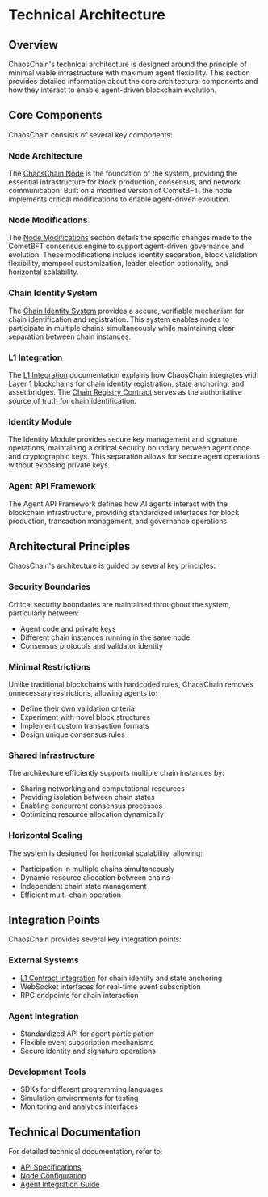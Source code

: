 # Technical Architecture

## Overview

ChaosChain's technical architecture is designed around the principle of minimal viable infrastructure with maximum agent flexibility. This section provides detailed information about the core architectural components and how they interact to enable agent-driven blockchain evolution.

## Core Components

ChaosChain consists of several key components:

### Node Architecture

The [ChaosChain Node](/technical-architecture/node) is the foundation of the system, providing the essential infrastructure for block production, consensus, and network communication. Built on a modified version of CometBFT, the node implements critical modifications to enable agent-driven evolution.

### Node Modifications

The [Node Modifications](/technical-architecture/node-modifications) section details the specific changes made to the CometBFT consensus engine to support agent-driven governance and evolution. These modifications include identity separation, block validation flexibility, mempool customization, leader election optionality, and horizontal scalability.

### Chain Identity System

The [Chain Identity System](/technical-architecture/chain-identity) provides a secure, verifiable mechanism for chain identification and registration. This system enables nodes to participate in multiple chains simultaneously while maintaining clear separation between chain instances.

### L1 Integration

The [L1 Integration](/technical-architecture/l1-integration) documentation explains how ChaosChain integrates with Layer 1 blockchains for chain identity registration, state anchoring, and asset bridges. The [Chain Registry Contract](/technical-architecture/l1-integration/registry-contract) serves as the authoritative source of truth for chain identification.

### Identity Module

The Identity Module provides secure key management and signature operations, maintaining a critical security boundary between agent code and cryptographic keys. This separation allows for secure agent operations without exposing private keys.

### Agent API Framework

The Agent API Framework defines how AI agents interact with the blockchain infrastructure, providing standardized interfaces for block production, transaction management, and governance operations.

## Architectural Principles

ChaosChain's architecture is guided by several key principles:

### Security Boundaries

Critical security boundaries are maintained throughout the system, particularly between:

- Agent code and private keys
- Different chain instances running in the same node
- Consensus protocols and validator identity

### Minimal Restrictions

Unlike traditional blockchains with hardcoded rules, ChaosChain removes unnecessary restrictions, allowing agents to:

- Define their own validation criteria
- Experiment with novel block structures
- Implement custom transaction formats
- Design unique consensus rules

### Shared Infrastructure

The architecture efficiently supports multiple chain instances by:

- Sharing networking and computational resources
- Providing isolation between chain states
- Enabling concurrent consensus processes
- Optimizing resource allocation dynamically

### Horizontal Scaling

The system is designed for horizontal scalability, allowing:

- Participation in multiple chains simultaneously
- Dynamic resource allocation between chains
- Independent chain state management
- Efficient multi-chain operation

## Integration Points

ChaosChain provides several key integration points:

### External Systems

- [L1 Contract Integration](/technical-architecture/l1-integration) for chain identity and state anchoring
- WebSocket interfaces for real-time event subscription
- RPC endpoints for chain interaction

### Agent Integration

- Standardized API for agent participation
- Flexible event subscription mechanisms
- Secure identity and signature operations

### Development Tools

- SDKs for different programming languages
- Simulation environments for testing
- Monitoring and analytics interfaces

## Technical Documentation

For detailed technical documentation, refer to:

- [API Specifications](/developer-resources/api)
- [Node Configuration](/developer-resources/node-configuration)
- [Agent Integration Guide](/developer-resources/agent-integration) 
